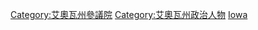 [[Category:艾奧瓦州參議院|Category:艾奧瓦州參議院]]
[[Category:艾奧瓦州政治人物|Category:艾奧瓦州政治人物]]
[[Category:美國各州參議員|Iowa]]